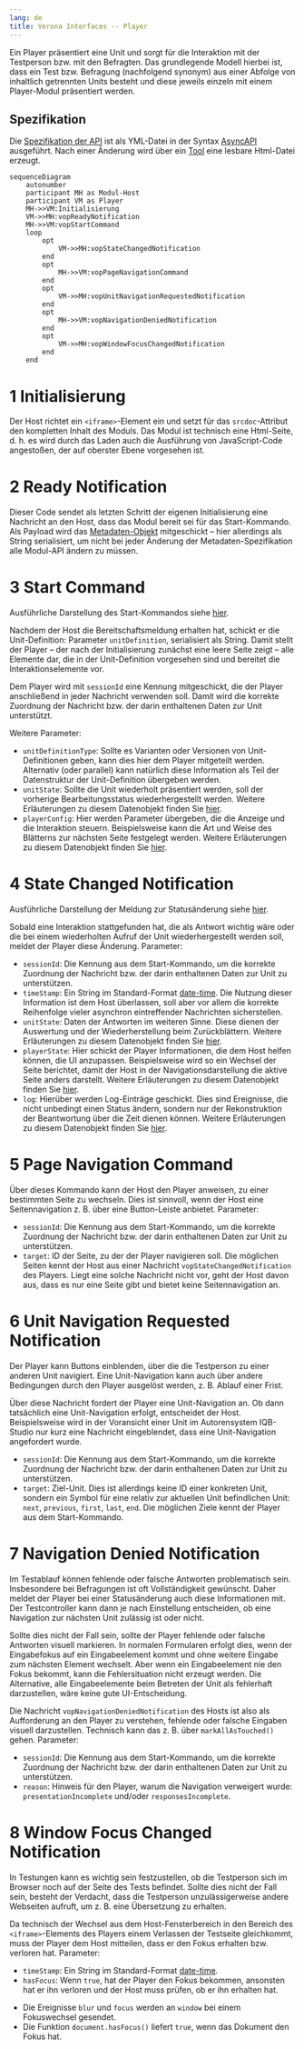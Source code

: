```yaml
---
lang: de
title: Verona Interfaces -- Player
---
```


Ein Player präsentiert eine Unit und sorgt für die Interaktion mit der Testperson bzw. mit den Befragten. Das grundlegende Modell hierbei ist, dass ein Test bzw. Befragung (nachfolgend synonym) aus einer Abfolge von inhaltlich getrennten Units besteht und diese jeweils einzeln mit einem Player-Modul präsentiert werden.

::: {.callout-note}
## Spezifikation

Die [Spezifikation der API](https://verona-interfaces.github.io/player/) ist als YML-Datei in der Syntax [AsyncAPI](https://www.asyncapi.com/de) ausgeführt. Nach einer Änderung wird über ein [Tool](https://www.asyncapi.com/tools/generator) eine lesbare Html-Datei erzeugt.
:::

```mermaid
sequenceDiagram
    autonumber
    participant MH as Modul-Host
    participant VM as Player
    MH->>VM:Initialisierung
    VM->>MH:vopReadyNotification
    MH->>VM:vopStartCommand
    loop
        opt
            VM->>MH:vopStateChangedNotification
        end
        opt
            MH->>VM:vopPageNavigationCommand
        end
        opt
            VM->>MH:vopUnitNavigationRequestedNotification
        end
        opt
            MH->>VM:vopNavigationDeniedNotification
        end
        opt
            VM->>MH:vopWindowFocusChangedNotification
        end
    end
```

# 1 Initialisierung

Der Host richtet ein `<iframe>`-Element ein und setzt für das `srcdoc`-Attribut den kompletten Inhalt des Moduls. Das Modul ist technisch eine Html-Seite, d. h. es wird durch das Laden auch die Ausführung von JavaScript-Code angestoßen, der auf oberster Ebene vorgesehen ist.

# 2 Ready Notification

Dieser Code sendet als letzten Schritt der eigenen Initialisierung eine Nachricht an den Host, dass das Modul bereit sei für das Start-Kommando. Als Payload wird das [Metadaten-Objekt](../intro/metadata.qmd) mitgeschickt -- hier allerdings als String serialisiert, um nicht bei jeder Änderung der Metadaten-Spezifikation alle Modul-API ändern zu müssen.

# 3 Start Command

::: {.callout-tip}
Ausführliche Darstellung des Start-Kommandos siehe [hier](vopStartCommand.qmd).
:::

Nachdem der Host die Bereitschaftsmeldung erhalten hat, schickt er die Unit-Definition: Parameter `unitDefinition`, serialisiert als String. Damit stellt der Player -- der nach der Initialisierung zunächst eine leere Seite zeigt -- alle Elemente dar, die in der Unit-Definition vorgesehen sind und bereitet die Interaktionselemente vor.

Dem Player wird mit `sessionId` eine Kennung mitgeschickt, die der Player anschließend in jeder Nachricht verwenden soll. Damit wird die korrekte Zuordnung der Nachricht bzw. der darin enthaltenen Daten zur Unit unterstützt.

Weitere Parameter:

* `unitDefinitionType`: Sollte es Varianten oder Versionen von Unit-Definitionen geben, kann dies hier dem Player mitgeteilt werden. Alternativ (oder parallel) kann natürlich diese Information als Teil der Datenstruktur der Unit-Definition übergeben werden.
* `unitState`: Sollte die Unit wiederholt präsentiert werden, soll der vorherige Bearbeitungsstatus wiederhergestellt werden. Weitere Erläuterungen zu diesem Datenobjekt finden Sie [hier](vopStartCommand.qmd).
* `playerConfig`: Hier werden Parameter übergeben, die die Anzeige und die Interaktion steuern. Beispielsweise kann die Art und Weise des Blätterns zur nächsten Seite festgelegt werden. Weitere Erläuterungen zu diesem Datenobjekt finden Sie [hier](vopStartCommand.qmd).
 
# 4 State Changed Notification

::: {.callout-tip}
Ausführliche Darstellung der Meldung zur Statusänderung siehe [hier](vopStateChangedNotification.qmd).
:::

Sobald eine Interaktion stattgefunden hat, die als Antwort wichtig wäre oder die bei einem wiederholten Aufruf der Unit wiederhergestellt werden soll, meldet der Player diese Änderung. Parameter:

* `sessionId`: Die Kennung aus dem Start-Kommando, um die korrekte Zuordnung der Nachricht bzw. der darin enthaltenen Daten zur Unit zu unterstützen.
* `timeStamp`: Ein String im Standard-Format [date-time](https://tc39.es/ecma262/multipage/numbers-and-dates.html#sec-date-time-string-format). Die Nutzung dieser Information ist dem Host überlassen, soll aber vor allem die korrekte Reihenfolge vieler asynchron eintreffender Nachrichten sicherstellen.
* `unitState`: Daten der Antworten im weiteren Sinne. Diese dienen der Auswertung und der Wiederherstellung beim Zurückblättern. Weitere Erläuterungen zu diesem Datenobjekt finden Sie [hier](vopStateChangedNotification.qmd).
* `playerState`: Hier schickt der Player Informationen, die dem Host helfen können, die UI anzupassen. Beispielsweise wird so ein Wechsel der Seite berichtet, damit der Host in der Navigationsdarstellung die aktive Seite anders darstellt. Weitere Erläuterungen zu diesem Datenobjekt finden Sie [hier](vopStateChangedNotification.qmd).
* `log`: Hierüber werden Log-Einträge geschickt. Dies sind Ereignisse, die nicht unbedingt einen Status ändern, sondern nur der Rekonstruktion der Beantwortung über die Zeit dienen können. Weitere Erläuterungen zu diesem Datenobjekt finden Sie [hier](vopStateChangedNotification.qmd).

# 5 Page Navigation Command

Über dieses Kommando kann der Host den Player anweisen, zu einer bestimmten Seite zu wechseln. Dies ist sinnvoll, wenn der Host eine Seitennavigation z. B. über eine Button-Leiste anbietet. Parameter:

* `sessionId`: Die Kennung aus dem Start-Kommando, um die korrekte Zuordnung der Nachricht bzw. der darin enthaltenen Daten zur Unit zu unterstützen.
* `target`: ID der Seite, zu der der Player navigieren soll. Die möglichen Seiten kennt der Host aus einer Nachricht `vopStateChangedNotification` des Players. Liegt eine solche Nachricht nicht vor, geht der Host davon aus, dass es nur eine Seite gibt und bietet keine Seitennavigation an.

# 6 Unit Navigation Requested Notification

Der Player kann Buttons einblenden, über die die Testperson zu einer anderen Unit navigiert. Eine Unit-Navigation kann auch über andere Bedingungen durch den Player ausgelöst werden, z. B. Ablauf einer Frist.

Über diese Nachricht fordert der Player eine Unit-Navigation an. Ob dann tatsächlich eine Unit-Navigation erfolgt, entscheidet der Host. Beispielsweise wird in der Voransicht einer Unit im Autorensystem IQB-Studio nur kurz eine Nachricht eingeblendet, dass eine Unit-Navigation angefordert wurde.

* `sessionId`: Die Kennung aus dem Start-Kommando, um die korrekte Zuordnung der Nachricht bzw. der darin enthaltenen Daten zur Unit zu unterstützen.
* `target`: Ziel-Unit. Dies ist allerdings keine ID einer konkreten Unit, sondern ein Symbol für eine relativ zur aktuellen Unit befindlichen Unit: `next`, `previous`, `first`, `last`, `end`. Die möglichen Ziele kennt der Player aus dem Start-Kommando.

# 7 Navigation Denied Notification

Im Testablauf können fehlende oder falsche Antworten problematisch sein. Insbesondere bei Befragungen ist oft Vollständigkeit gewünscht. Daher meldet der Player bei einer Statusänderung auch diese Informationen mit. Der Testcontroller kann dann je nach Einstellung entscheiden, ob eine Navigation zur nächsten Unit zulässig ist oder nicht.

Sollte dies nicht der Fall sein, sollte der Player fehlende oder falsche Antworten visuell markieren. In normalen Formularen erfolgt dies, wenn der Eingabefokus auf ein Eingabeelement kommt und ohne weitere Eingabe zum nächsten Element wechselt. Aber wenn ein Eingabeelement nie den Fokus bekommt, kann die Fehlersituation nicht erzeugt werden. Die Alternative, alle Eingabeelemente beim Betreten der Unit als fehlerhaft darzustellen, wäre keine gute UI-Entscheidung.

Die Nachricht `vopNavigationDeniedNotification` des Hosts ist also als Aufforderung an den Player zu verstehen, fehlende oder falsche Eingaben visuell darzustellen. Technisch kann das z. B. über `markAllAsTouched()` gehen. Parameter:

* `sessionId`: Die Kennung aus dem Start-Kommando, um die korrekte Zuordnung der Nachricht bzw. der darin enthaltenen Daten zur Unit zu unterstützen.
* `reason`: Hinweis für den Player, warum die Navigation verweigert wurde: `presentationIncomplete` und/oder `responsesIncomplete`.

# 8 Window Focus Changed Notification

In Testungen kann es wichtig sein festzustellen, ob die Testperson sich im Browser noch auf der Seite des Tests befindet. Sollte dies nicht der Fall sein, besteht der Verdacht, dass die Testperson unzulässigerweise andere Webseiten aufruft, um z. B. eine Übersetzung zu erhalten.

Da technisch der Wechsel aus dem Host-Fensterbereich in den Bereich des `<iframe>`-Elements des Players einem Verlassen der Testseite gleichkommt, muss der Player dem Host mitteilen, dass er den Fokus erhalten bzw. verloren hat. Parameter:

* `timeStamp`: Ein String im Standard-Format [date-time](https://tc39.es/ecma262/multipage/numbers-and-dates.html#sec-date-time-string-format).
* `hasFocus`: Wenn `true`, hat der Player den Fokus bekommen, ansonsten hat er ihn verloren und der Host muss prüfen, ob er ihn erhalten hat.

::: {.callout-tip}

* Die Ereignisse `blur` und `focus` werden an `window` bei einem Fokuswechsel gesendet.
* Die Funktion `document.hasFocus()` liefert `true`, wenn das Dokument den Fokus hat.
:::
